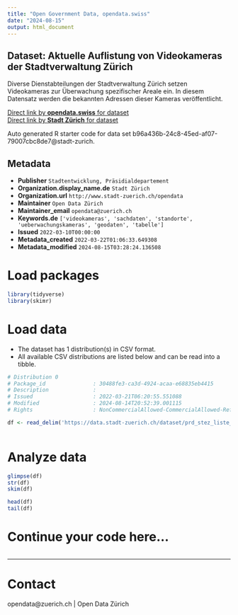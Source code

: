 ```yaml
---
title: "Open Government Data, opendata.swiss"
date: "2024-08-15"
output: html_document
---
```


## Dataset: Aktuelle Auflistung von Videokameras der Stadtverwaltung Zürich

Diverse Dienstabteilungen der Stadtverwaltung Zürich setzen Videokameras zur Überwachung spezifischer Areale ein. In diesem Datensatz werden die bekannten Adressen dieser Kameras veröffentlicht.

[Direct link by **opendata.swiss** for dataset](https://opendata.swiss/de/dataset/aktuelle-auflistung-von-videokameras-der-stadtverwaltung-zurich)<br>
[Direct link by **Stadt Zürich** for dataset](https://data.stadt-zuerich.ch/dataset/prd_stez_liste_videokameras_stadtverwaltung)

Auto generated R starter code for data set b96a436b-24c8-45ed-af07-79007cbc8de7@stadt-zurich.

## Metadata

- **Publisher** `Stadtentwicklung, Präsidialdepartement`
- **Organization.display_name.de** `Stadt Zürich`
- **Organization.url** `http://www.stadt-zuerich.ch/opendata`
- **Maintainer** `Open Data Zürich`
- **Maintainer_email** `opendata@zuerich.ch`
- **Keywords.de** `['videokameras', 'sachdaten', 'standorte', 'ueberwachungskameras', 'geodaten', 'tabelle']`
- **Issued** `2022-03-10T00:00:00`
- **Metadata_created** `2022-03-22T01:06:33.649308`
- **Metadata_modified** `2024-08-15T03:28:24.136508`


# Load packages

```r

library(tidyverse)
library(skimr)

```

# Load data

-   The dataset has 1 distribution(s) in CSV format.
-   All available CSV distributions are listed below and can be read into a tibble.

```r

# Distribution 0
# Package_id               : 30488fe3-ca3d-4924-acaa-e68835eb4415
# Description              : 
# Issued                   : 2022-03-21T06:20:55.551088
# Modified                 : 2024-08-14T20:52:39.001115
# Rights                   : NonCommercialAllowed-CommercialAllowed-ReferenceNotRequired

df <- read_delim('https://data.stadt-zuerich.ch/dataset/prd_stez_liste_videokameras_stadtverwaltung/download/liste_videokameras_stadtverwaltung.csv')



```

# Analyze data

```r

glimpse(df)
str(df)
skim(df)

head(df)
tail(df)

```

# Continue your code here...

```r

```

------------------------------------------------------------------------

# Contact

opendata@zuerich.ch | Open Data Zürich
